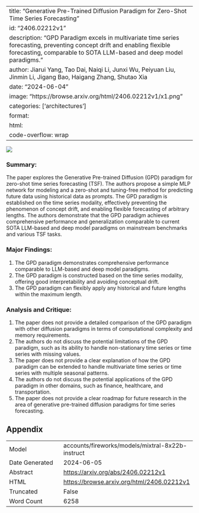 
---
title: "Generative Pre-Trained Diffusion Paradigm for Zero-Shot Time Series Forecasting"
id: "2406.02212v1"
description: "GPD Paradigm excels in multivariate time series forecasting, preventing concept drift and enabling flexible forecasting, comparable to SOTA LLM-based and deep model paradigms."
author: Jiarui Yang, Tao Dai, Naiqi Li, Junxi Wu, Peiyuan Liu, Jinmin Li, Jigang Bao, Haigang Zhang, Shutao Xia
date: "2024-06-04"
image: "https://browse.arxiv.org/html/2406.02212v1/x1.png"
categories: ['architectures']
format:
  html:
    code-overflow: wrap
---

![](https://browse.arxiv.org/html/2406.02212v1/x1.png)

### Summary:

The paper explores the Generative Pre-trained Diffusion (GPD) paradigm for zero-shot time series forecasting (TSF). The authors propose a simple MLP network for modeling and a zero-shot and tuning-free method for predicting future data using historical data as prompts. The GPD paradigm is established on the time series modality, effectively preventing the phenomenon of concept drift, and enabling flexible forecasting of arbitrary lengths. The authors demonstrate that the GPD paradigm achieves comprehensive performance and generalization comparable to current SOTA LLM-based and deep model paradigms on mainstream benchmarks and various TSF tasks.

### Major Findings:

1. The GPD paradigm demonstrates comprehensive performance comparable to LLM-based and deep model paradigms.
2. The GPD paradigm is constructed based on the time series modality, offering good interpretability and avoiding conceptual drift.
3. The GPD paradigm can flexibly apply any historical and future lengths within the maximum length.

### Analysis and Critique:

1. The paper does not provide a detailed comparison of the GPD paradigm with other diffusion paradigms in terms of computational complexity and memory requirements.
2. The authors do not discuss the potential limitations of the GPD paradigm, such as its ability to handle non-stationary time series or time series with missing values.
3. The paper does not provide a clear explanation of how the GPD paradigm can be extended to handle multivariate time series or time series with multiple seasonal patterns.
4. The authors do not discuss the potential applications of the GPD paradigm in other domains, such as finance, healthcare, and transportation.
5. The paper does not provide a clear roadmap for future research in the area of generative pre-trained diffusion paradigms for time series forecasting.

## Appendix

|          |          |
|----------|----------|
| Model     | accounts/fireworks/models/mixtral-8x22b-instruct       |
| Date Generated     | 2024-06-05       |
| Abstract | [https://arxiv.org/abs/2406.02212v1](https://arxiv.org/abs/2406.02212v1)        |
| HTML     | [https://browse.arxiv.org/html/2406.02212v1](https://browse.arxiv.org/html/2406.02212v1)       |
| Truncated       | False       |
| Word Count       | 6258       |